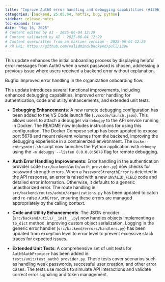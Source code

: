 ```yaml
---
title: "Improve Auth0 error handling and debugging capabilities (#1396)"
categories: [backend, 25.05.04, hotfix, bug, python]
sidebar: release-notes
toc-expand: true
date: "May 16, 2025"
# Content edited by AI - 2025-06-04 12:29
# Content validated by AI - 2025-06-04 12:29
# Content overwritten from an earlier version - 2025-06-04 12:29
# PR URL: https://github.com/validmind/backend/pull/1396
---
```


This update enhances the initial onboarding process by displaying helpful error messages from Auth0 when a weak password is chosen, addressing a previous issue where users received a backend error without explanation. 

Bugfix: Improved error handling in the organization onboarding flow.

This update introduces several functional improvements, including enhanced debugging capabilities, improved error handling for authentication, code and utility enhancements, and extended unit tests.

- **Debugging Enhancements**: A new remote debugging configuration has been added to the VS Code launch file (`.vscode/launch.json`). This allows users to attach a debugger via `debugpy` to the API service running in Docker. The README now includes instructions for using this configuration. The Docker Compose setup has been updated to expose port 5678 and mount relevant volumes from the backend, improving the debugging experience in a containerized environment. The `docker-entrypoint.sh` script now launches the Python application with `debugpy` using the `-m debugpy --listen 0.0.0.0:5678` flag for remote debugging.

- **Auth Error Handling Improvements**: Error handling in the authentication provider code (`src/backend/auth/auth_provider.py`) now checks for password strength errors. When a `PasswordStrengthError` is detected in the API response, an error is raised with a new `INVALID_FIELD` code and detailed error information. Otherwise, it defaults to a generic unauthorized error. The route handling in `src/backend/routes/admin/organizations.py` has been updated to catch and re-raise `AuthError`, ensuring these errors are managed appropriately by the calling context.

- **Code and Utility Enhancements**: The JSON encoder (`src/backend/utils/__init__.py`) now handles objects implementing a `to_dict` method, improving custom object serialization. Logging in the generic error handler (`src/backend/errors/handlers.py`) has been updated from exception level to error level to prevent excessive stack traces for expected issues.

- **Extended Unit Tests**: A comprehensive set of unit tests for `Auth0AuthProvider` has been added in `tests/unit/test_auth0_provider.py`. These tests cover scenarios such as handling weak passwords, successful user creation, and other error cases. The tests use mocks to simulate API interactions and validate correct error signaling and token management.